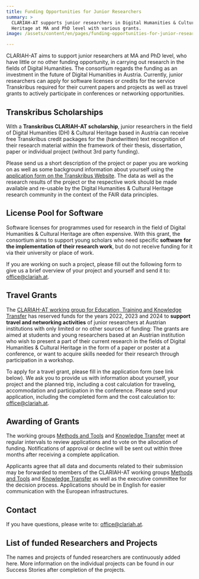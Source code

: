 ```yaml
---
title: Funding Opportunities for Junior Researchers
summary: >
  CLARIAH-AT supports junior researchers in Digital Humanities & Cultural
  Heritage at MA and PhD level with various grants.
image: /assets/content/en/pages/funding-opportunities-for-junior-researcher/image.jpg

---
```


CLARIAH-AT aims to support junior researchers at MA and PhD level, who have little or no other funding opportunity, in carrying out research in the fields of Digital Humanities. The consortium regards the funding as an investment in the future of Digital Humanities in Austria. Currently, junior researchers can apply for software licenses or credits for the service Transkribus required for their current papers and projects as well as travel grants to actively participate in conferences or networking opportunities.

## Transkribus Scholarships

With a **Transkribus CLARIAH-AT scholarship**, junior researchers in the field of Digital Humanities (DH) & Cultural Heritage based in Austria can receive free Transkribus credit packages for the (handwritten) text recognition of their research material within the framework of their thesis, dissertation, paper or individual project (without 3rd party funding).

Please send us a short description of the project or paper you are working on as well as some background information about yourself using the [application form on the Transkribus Website](https://readcoop.eu/transkribus/scholarship/clariah/). The data as well as the research results of the project or the respective work should be made available and re-usable by the Digital Humanities & Cultural Heritage research community in the context of the FAIR data principles.

<LinkButton label="Apply for CLARIAH-AT Transkibus Scholarship" href="https://readcoop.eu/transkribus/scholarship/clariah/" />

## License Pool for Software

Software licenses for programmes used for research in the field of Digital Humanities & Cultural Heritage are often expensive. With this grant, the consortium aims to support young scholars who need specific **software for the implementation of their research work**, but do not receive funding for it via their university or place of work.

If you are working on such a project, please fill out the following form to give us a brief overview of your project and yourself and send it to: [office@clariah.at](mailto:office@clariah.at).

<DownloadButton label="Download Application Form for Software" href="/assets/content/en/pages/funding-opportunities-for-junior-researcher/aktualisiert_formular_lizenzpool_clariah_at.docx" />

## Travel Grants

The [CLARIAH-AT working group for Education, Training and Knowledge Transfer](/en/the-clariah-at-working-groups/#education-training-and-knowledge-transfer) has reserved funds for the years 2022, 2023 and 2024 to **support travel and networking activities** of junior researchers at Austrian institutions with only limited or no other sources of funding: The grants are aimed at students and young researchers based at an Austrian institution who wish to present a part of their current research in the fields of Digital Humanities & Cultural Heritage in the form of a paper or poster at a conference, or want to acquire skills needed for their research through participation in a workshop.

To apply for a travel grant, please fill in the application form (see link below). We ask you to provide us with information about yourself, your project and the planned trip, including a cost calculation for traveling, accommodation and participation in the conference. Please send your application, including the completed form and the cost calculation to: [office@clariah.at](mailto:office@clariah.at).

<DownloadButton label="Download Application Form for Travel Grants" href="/assets/content/en/pages/funding-opportunities-for-junior-researcher/aktualisiert_clariah-at_travelgrants.docx" />

## Awarding of Grants

The working groups [Methods and Tools](/en/the-clariah-at-working-groups/#methods-and-tools) and [Knowledge Transfer](/en/the-clariah-at-working-groups/#education-training-and-knowledge-transfer) meet at regular intervals to review applications and to vote on the allocation of funding. Notifications of approval or decline will be sent out within three months after receiving a complete application.

Applicants agree that all data and documents related to their submission may be forwarded to members of the CLARIAH-AT working groups [Methods and Tools](/en/the-clariah-at-working-groups/#methods-and-tools) and [Knowledge Transfer](/en/the-clariah-at-working-groups/#education-training-and-knowledge-transfer) as well as the executive committee for the decision process. Applications should be in English for easier communication with the European infrastructures.

## Contact

If you have questions, please write to: [office@clariah.at](mailto:office@clariah.at).

## List of funded Researchers and Projects

The names and projects of funded researchers are continuously added here. More information on the individual projects can be found in our Success Stories after completion of the projects.
